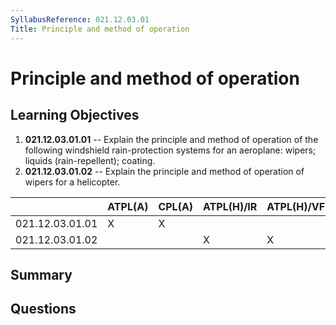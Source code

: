 ```yaml
---
SyllabusReference: 021.12.03.01
Title: Principle and method of operation
---
```


# Principle and method of operation

## Learning Objectives

1. **021.12.03.01.01** -- Explain the principle and method of operation of the
   following windshield rain-protection systems for an aeroplane: wipers;
   liquids (rain-repellent); coating.
2. **021.12.03.01.02** -- Explain the principle and method of operation of wipers
   for a helicopter.

|                 | ATPL(A) | CPL(A) | ATPL(H)/IR | ATPL(H)/VFR | CPL(H) | IR  | CBIR(A) |
| --------------- | ------- | ------ | ---------- | ----------- | ------ | --- | ------- |
| 021.12.03.01.01 | X       | X      |            |             |        |     |         |
| 021.12.03.01.02 |         |        | X          | X           | X      |     |         |

## Summary

## Questions
